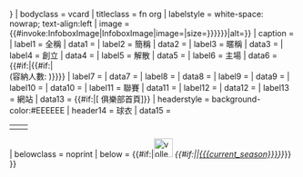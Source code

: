 {{Infobox
| title      = {{{title|{{{clubname|<includeonly>{{PAGENAMEBASE}}</includeonly>}}} }}}
| bodyclass  = vcard
| titleclass = fn org
| labelstyle = white-space: nowrap; text-align:left
| image     = {{#invoke:InfoboxImage|InfoboxImage|image={{{image|}}}|size={{{image size|{{{image_size|{{{imagesize|}}}}}}}}}|alt={{{alt|}}}}} 
| caption    = {{{caption|}}}
| label1     = 全稱
| data1      = {{{fullname|}}}
| label2     = 簡稱
| data2      = {{{short name|}}}
| label3     = 暱稱
| data3      = {{{nickname|}}}
| label4     = 創立
| data4      = {{{founded|}}}
| label5     = 解散
| data5      = {{{dissolved|}}}
| label6     = 主場
| data6      = {{#if:{{{ground|}}}|{{{ground|}}}{{#if:{{{capacity|}}}|<br />(容納人數: {{{capacity|unknown}}})}}}}
| label7     = {{{chrtitle|擁有者}}}
| data7      = {{{owner|}}}
| label8     = {{{chrtitle|主席}}}
| data8      = {{{chairman|}}}
| label9     = {{{mgrtitle|經理}}}
| data9      = {{{manager|}}}
| label10    = {{{mgrtitle|隊長}}}
| data10     = {{{captain|}}}
| label11     = 聯賽
| data11      = {{{league|}}}
| label12    = {{{賽季|}}}
| data12     = {{{position|}}}
| label13    = 網站
| data13     = {{#if:{{{website|}}}|[{{{website|}}} 俱樂部首頁]}}
| headerstyle = background-color:#EEEEEE
| header14   = 球衣
| data15     = <table style="width: 100%; text-align: center">
<tr>
<td class="borderless">{{Volleyball kit|
   title        =主場|
   leftarm      ={{{leftarm1|ffffff}}}|
   body         ={{{body1|ffffff}}}|
   rightarm     ={{{rightarm1|ffffff}}}|
   pattern_b    ={{{pattern_b1|_unknown}}}|
   shorts       ={{{shorts1|ffffff}}}|
   pattern_s    ={{{pattern_s1|}}}
}}
<td class="borderless">{{Volleyball kit|
   title        =客場|
   leftarm      ={{{leftarm2|ffffff}}}|
   body         ={{{body2|ffffff}}}|
   rightarm     ={{{rightarm2|ffffff}}}|
   pattern_b    ={{{pattern_b2|_unknown}}}|
   shorts       ={{{shorts2|ffffff}}}|
   pattern_s    ={{{pattern_s2|}}}
}}
</td></tr></table>
| belowclass = noprint
| below      = {{#if:{{{current|}}}{{{current_season|}}}|[[File:volleyball current event.svg|33px|alt=|link=]] ''{{#if:{{{current|}}}|{{{current}}}|[[{{{current_season}}}]]}}''}}
}}<noinclude>
{{Documentation}}
</noinclude>